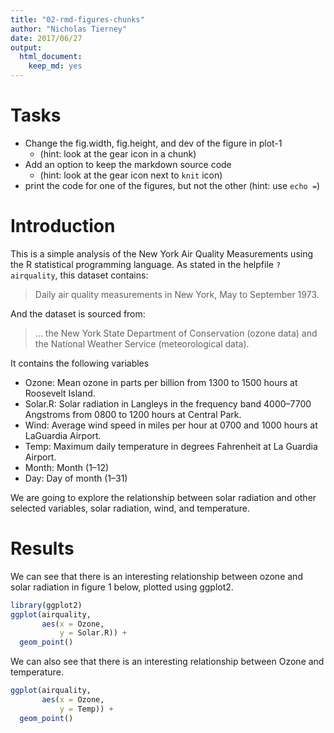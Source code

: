 ```yaml
---
title: "02-rmd-figures-chunks"
author: "Nicholas Tierney"
date: 2017/06/27
output: 
  html_document: 
    keep_md: yes
---
```


# Tasks

- Change the fig.width, fig.height, and dev of the figure in plot-1
  - (hint: look at the gear icon in a chunk)
- Add an option to keep the markdown source code 
  - (hint: look at the gear icon next to `knit` icon)
- print the code for one of the figures, but not the other (hint: use `echo = `)

# Introduction

This is a simple analysis of the New York Air Quality Measurements using the R statistical programming language. As stated in the helpfile `?airquality`, this dataset contains:

> Daily air quality measurements in New York, May to September 1973.

And the dataset is sourced from:

> ... the New York State Department of Conservation (ozone data) and the National Weather Service (meteorological data).

It contains the following variables

- Ozone: Mean ozone in parts per billion from 1300 to 1500 hours at Roosevelt Island.
- Solar.R: Solar radiation in Langleys in the frequency band 4000–7700 Angstroms from 0800 to 1200 hours at Central Park.
- Wind: Average wind speed in miles per hour at 0700 and 1000 hours at LaGuardia Airport.
- Temp: Maximum daily temperature in degrees Fahrenheit at La Guardia Airport.
- Month: Month (1--12)
- Day: Day of month (1--31)

We are going to explore the relationship between solar radiation and other selected variables, solar radiation, wind, and temperature.

# Results

We can see that there is an interesting relationship between ozone and solar radiation in figure 1 below, plotted using ggplot2.


```r
library(ggplot2)
ggplot(airquality,
       aes(x = Ozone,
           y = Solar.R)) + 
  geom_point()

```

We can also see that there is an interesting relationship between Ozone and temperature.

```r

ggplot(airquality,
       aes(x = Ozone,
           y = Temp)) + 
  geom_point()

```

